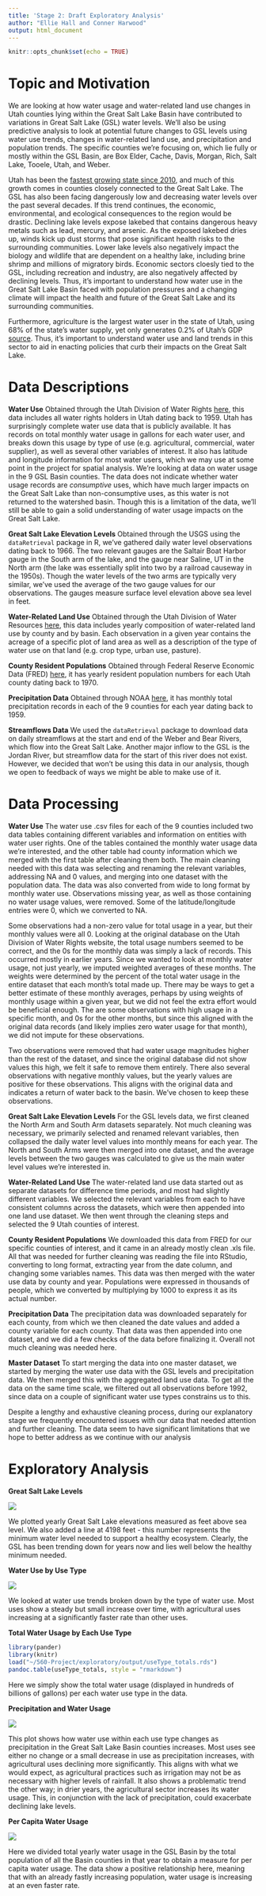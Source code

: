 ```yaml
---
title: 'Stage 2: Draft Exploratory Analysis'
author: "Ellie Hall and Conner Harwood"
output: html_document
---
```


```r
knitr::opts_chunk$set(echo = TRUE)
```

# Topic and Motivation

We are looking at how water usage and water-related land use changes in Utah counties lying within the Great Salt Lake Basin have contributed to variations in Great Salt Lake (GSL) water levels. We'll also be using predictive analysis to look at potential future changes to GSL levels using water use trends, changes in water-related land use, and precipitation and population trends. The specific counties we're focusing on, which lie fully or mostly within the GSL Basin, are Box Elder, Cache, Davis, Morgan, Rich, Salt Lake, Tooele, Utah, and Weber.

Utah has been the [fastest growing state since 2010](https://worldpopulationreview.com/state-rankings/fastest-growing-states), and much of this growth comes in counties closely connected to the Great Salt Lake. The GSL has also been facing dangerously low and decreasing water levels over the past several decades. If this trend continues, the economic, environmental, and ecological consequences to the region would be drastic. Declining lake levels expose lakebed that contains dangerous heavy metals such as lead, mercury, and arsenic. As the exposed lakebed dries up, winds kick up dust storms that pose significant health risks to the surrounding communities. Lower lake levels also negatively impact the biology and wildlife that are dependent on a healthy lake, including brine shrimp and millions of migratory birds. Economic sectors cloesly tied to the GSL, including recreation and industry, are also negatively affected by declining levels. Thus, it's important to understand how water use in the Great Salt Lake Basin faced with population pressures and a changing climate will impact the health and future of the Great Salt Lake and its surrounding communities. 

Furthermore, agriculture is the largest water user in the state of Utah, using 68% of the state's water supply, yet only generates 0.2% of Utah's GDP [source](https://www.google.com/url?sa=t&rct=j&q=&esrc=s&source=web&cd=&ved=2ahUKEwjU4_Tf8aOCAxU9MjQIHS19CYEQFnoECA4QAw&url=https%3A%2F%2Fcontent.csbs.utah.edu%2F~lozada%2FResearch%2FUtahAgWaterUseHay.docx%23%3A~%3Atext%3DUsing%252068%2525%2520of%2520Utah%27s%2520water%2Cto%2520which%2520we%2520will%2520return.&usg=AOvVaw0IdpqkRNtyRjWG_ycnpIPq&opi=89978449). Thus, it’s important to understand water use and land trends in this sector to aid in enacting policies that curb their impacts on the Great Salt Lake.


# Data Descriptions

**Water Use**
Obtained through the Utah Division of Water Rights [here](https://waterrights.utah.gov/asp_apps/generalWaterUse/WaterUseList.asp), this data includes all water rights holders in Utah dating back to 1959. Utah has surprisingly complete water use data that is publicly available. It has records on total monthly water usage in gallons for each water user, and breaks down this usage by type of use (e.g. agricultural, commercial, water supplier), as well as several other variables of interest. It also has latitude and longitude information for most water users, which we may use at some point in the project for spatial analysis. We're looking at data on water usage in the 9 GSL Basin counties. The data does not indicate whether water usage records are *consumptive* uses, which have much larger impacts on the Great Salt Lake than non-consumptive uses, as this water is not returned to the watershed basin. Though this is a limitation of the data, we'll still be able to gain a solid understanding of water usage impacts on the Great Salt Lake.

**Great Salt Lake Elevation Levels**
Obtained through the USGS using the `dataRetrieval` package in R, we've gathered daily water level observations dating back to 1966. The two relevant gauges are the Saltair Boat Harbor gauge in the South arm of the lake, and the gauge near Saline, UT in the North arm (the lake was essentially split into two by a railroad causeway in the 1950s). Though the water levels of the two arms are typically very similar, we've used the average of the two gauge values for our observations. The gauges measure surface level elevation above sea level in feet.

**Water-Related Land Use**
Obtained through the Utah Division of Water Resources [here](https://dwre-utahdnr.opendata.arcgis.com/pages/wrlu-data), this data includes yearly composition of water-related land use by county and by basin. Each observation in a given year contains the acreage of a specific plot of land area as well as a description of the type of water use on that land (e.g. crop type, urban use, pasture).

**County Resident Populations**
Obtained through Federal Reserve Economic Data (FRED) [here](https://fred.stlouisfed.org/categories/30154), it has yearly resident population numbers for each Utah county dating back to 1970.

**Precipitation Data**
Obtained through NOAA [here](https://www.ncei.noaa.gov/access/monitoring/climate-at-a-glance/county/time-series/UT-057/pcp/all/1/1959-2023), it has monthly total precipitation records in each of the 9 counties for each year dating back to 1959. 

**Streamflows Data**
We used the `dataRetrieval` package to download data on daily streamflows at the start and end of the Weber and Bear Rivers, which flow into the Great Salt Lake. Another major inflow to the GSL is the Jordan River, but streamflow data for the start of this river does not exist. However, we decided that won't be using this data in our analysis, though we open to feedback of ways we might be able to make use of it.


# Data Processing

**Water Use**
The water use .csv files for each of the 9 counties included two data tables containing different variables and information on entities with water user rights. One of the tables contained the monthly water usage data we're interested, and the other table had county information which we merged with the first table after cleaning them both. The main cleaning needed with this data was selecting and renaming the relevant variables, addressing NA and 0 values, and merging into one dataset with the population data. The data was also converted from wide to long format by monthly water use. Observations missing year, as well as those containing no water usage values, were removed. Some of the latitude/longitude entries were 0, which we converted to NA.

Some observations had a non-zero value for total usage in a year, but their monthly values were all 0. Looking at the original database on the Utah Division of Water Rights website, the total usage numbers seemed to be correct, and the 0s for the monthly data was simply a lack of records. This occurred mostly in earlier years. Since we wanted to look at monthly water usage, not just yearly, we imputed weighted averages of these months. The weights were determined by the percent of the total water usage in the entire dataset that each month's total made up. There may be ways to get a better estimate of these monthly averages, perhaps by using weights of monthly usage within a given year, but we did not feel the extra effort would be beneficial enough. The are some observations with high usage in a specific month, and 0s for the other months, but since this aligned with the original data records (and likely implies zero water usage for that month), we did not impute for these observations.

Two observations were removed that had water usage magnitudes higher than the rest of the dataset, and since the original database did not show values this high, we felt it safe to remove them entirely. There also several observations with negative monthly values, but the yearly values are positive for these observations. This aligns with the original data and indicates a return of water back to the basin. We've chosen to keep these observations.

**Great Salt Lake Elevation Levels**
For the GSL levels data, we first cleaned the North Arm and South Arm datasets separately. Not much cleaning was necessary, we primarily selected and renamed relevant variables, then collapsed the daily water level values into monthly means for each year. The North and South Arms were then merged into one dataset, and the average levels between the two gauges was calculated to give us the main water level values we're interested in.

**Water-Related Land Use**
The water-related land use data started out as separate datasets for difference time periods, and most had slightly different variables. We selected the relevant variables from each to have consistent columns across the datasets, which were then appended into one land use dataset. We then went through the cleaning steps and selected the 9 Utah counties of interest.

**County Resident Populations**
We downloaded this data from FRED for our specific counties of interest, and it came in an already mostly clean .xls file. All that was needed for further cleaning was reading the file into RStudio, converting to long format, extracting year from the date column, and changing some variables names. This data was then merged with the water use data by county and year. Populations were expressed in thousands of people, which we converted by multiplying by 1000 to express it as its actual number.

**Precipitation Data**
The precipitation data was downloaded separately for each county, from which we then cleaned the date values and added a county variable for each county. That data was then appended into one dataset, and we did a few checks of the data before finalizing it. Overall not much cleaning was needed here.

**Master Dataset**
To start merging the data into one master dataset, we started by merging the water use data with the GSL levels and precipitation data. We then merged this with the aggregated land use data. To get all the data on the same time scale, we filtered out all observations before 1992, since data on a couple of significant water use types constrains us to this.

Despite a lengthy and exhaustive cleaning process, during our explanatory stage we frequently encountered issues with our data that needed attention and further cleaning. The data seem to have significant limitations that we hope to better address as we continue with our analysis


# Exploratory Analysis

**Great Salt Lake Levels**

![]("~/560-Project/exploratory/output/gslLevels.png")

We plotted yearly Great Salt Lake elevations measured as feet above sea level. We also added a line at 4198 feet - this number represents the minimum water level needed to support a healthy ecosystem. Clearly, the GSL has been trending down for years now and lies well below the healthy minimum needed.

**Water Use by Use Type**

![]("~/560-Project/exploratory/output/waterUse_byType.png")

We looked at water use trends broken down by the type of water use. Most uses show a steady but small increase over time, with agricultural uses increasing at a significantly faster rate than other uses.

**Total Water Usage by Each Use Type**

```r
library(pander)
library(knitr)
load("~/560-Project/exploratory/output/useType_totals.rds")
pandoc.table(useType_totals, style = "rmarkdown")
```

Here we simply show the total water usage (displayed in hundreds of billions of gallons) per each water use type in the data.

**Precipitation and Water Usage**

![]("~/560-Project/exploratory/output/precip_waterUsage.png")

This plot shows how water use within each use type changes as precipitation in the Great Salt Lake Basin counties increases. Most uses see either no change or a small decrease in use as precipitation increases, with agricultural uses declining more significantly. This aligns with what we would expect, as agricultural practices such as irrigation may not be as necessary with higher levels of rainfall. It also shows a problematic trend the other way; in drier years, the agricultural sector increases its water usage. This, in conjunction with the lack of precipitation, could exacerbate declining lake levels.

**Per Capita Water Usage**

![]("~/560-Project/exploratory/output/perCapita_usage.png")

Here we divided total yearly water usage in the GSL Basin by the total population of all the Basin counties in that year to obtain a measure for per capita water usage. The data show a positive relationship here, meaning that with an already fastly increasing population, water usage is increasing at an even faster rate.

